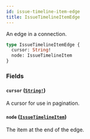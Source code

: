 ```yaml
---
id: issue-timeline-item-edge
title: IssueTimelineItemEdge
---
```


An edge in a connection.

```graphql
type IssueTimelineItemEdge {
  cursor: String!
  node: IssueTimelineItem
}
```

### Fields

#### `cursor` ([`String!`](/docs/api/scalars/string))

A cursor for use in pagination.

#### `node` ([`IssueTimelineItem`](/docs/api/unions/issue-timeline-item))

The item at the end of the edge.
